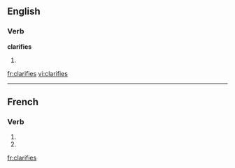 ==English==

===Verb===
'''clarifies'''

# {{third-person singular of|[[clarify]]}}

[[fr:clarifies]]
[[vi:clarifies]]

----
{{see|clarifiés}}
==French==

===Verb===
{{fr-verb-form}}

# {{form of|[[second-person|Second-person]] [[singular]] [[present indicative]]|[[clarifier]]|lang=French}}
# {{form of|Second-person singular [[present subjunctive]]|clarifier|lang=French}}

[[fr:clarifies]]    
{{rfc-auto}}